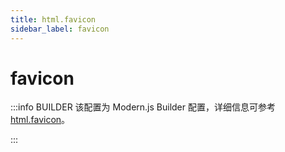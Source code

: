 ```yaml
---
title: html.favicon
sidebar_label: favicon
---
```

# favicon

:::info BUILDER
该配置为 Modern.js Builder 配置，详细信息可参考 [html.favicon](https://modernjs.dev/builder/api/config-html.html#html-favicon)。

:::


<Main />
